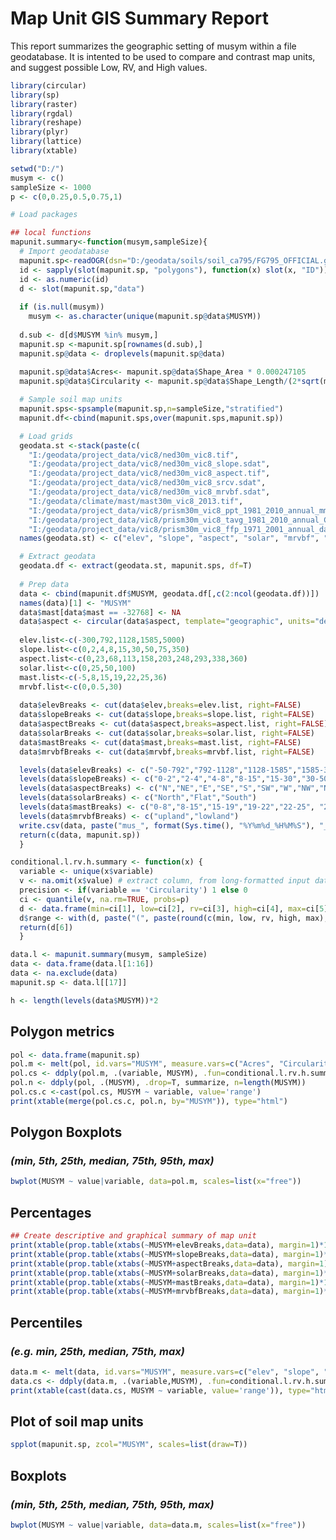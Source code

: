 # Map Unit GIS Summary Report

This report summarizes the geographic setting of musym within a file geodatabase. It is intented to be used to compare and contrast map units, and suggest possible Low, RV, and High values. 

```r
library(circular)
library(sp)
library(raster)
library(rgdal)
library(reshape)
library(plyr)
library(lattice)
library(xtable)
```

```r
setwd("D:/")
musym <- c()
sampleSize <- 1000
p <- c(0,0.25,0.5,0.75,1)

# Load packages

## local functions
mapunit.summary<-function(musym,sampleSize){
  # Import geodatabase
  mapunit.sp<-readOGR(dsn="D:/geodata/soils/soil_ca795/FG795_OFFICIAL.gdb",layer="ca795_a", encoding="OpenFileGDB")
  id <- sapply(slot(mapunit.sp, "polygons"), function(x) slot(x, "ID"))
  id <- as.numeric(id)
  d <- slot(mapunit.sp,"data")
  
  if (is.null(musym))
    musym <- as.character(unique(mapunit.sp@data$MUSYM))
    
  d.sub <- d[d$MUSYM %in% musym,]
  mapunit.sp <-mapunit.sp[rownames(d.sub),]
  mapunit.sp@data <- droplevels(mapunit.sp@data)
  
  mapunit.sp@data$Acres<- mapunit.sp@data$Shape_Area * 0.000247105
  mapunit.sp@data$Circularity <- mapunit.sp@data$Shape_Length/(2*sqrt(mapunit.sp@data$Shape_Area/pi)*pi)

  # Sample soil map units
  mapunit.sps<-spsample(mapunit.sp,n=sampleSize,"stratified")
  mapunit.df<-cbind(mapunit.sps,over(mapunit.sps,mapunit.sp))

  # Load grids
  geodata.st <-stack(paste(c(
    "I:/geodata/project_data/vic8/ned30m_vic8.tif", 
    "I:/geodata/project_data/vic8/ned30m_vic8_slope.sdat", 
    "I:/geodata/project_data/vic8/ned30m_vic8_aspect.tif",
    "I:/geodata/project_data/vic8/ned30m_vic8_srcv.sdat",
    "I:/geodata/project_data/vic8/ned30m_vic8_mrvbf.sdat",
    "I:/geodata/climate/mast/mast30m_vic8_2013.tif", 
    "I:/geodata/project_data/vic8/prism30m_vic8_ppt_1981_2010_annual_mm.tif", 
    "I:/geodata/project_data/vic8/prism30m_vic8_tavg_1981_2010_annual_C.tif", 
    "I:/geodata/project_data/vic8/prism30m_vic8_ffp_1971_2001_annual_days.tif")))
  names(geodata.st) <- c("elev", "slope", "aspect", "solar", "mrvbf", "mast", "ppt", "temp", "ffp")

  # Extract geodata
  geodata.df <- extract(geodata.st, mapunit.sps, df=T)
  
  # Prep data
  data <- cbind(mapunit.df$MUSYM, geodata.df[,c(2:ncol(geodata.df))])
  names(data)[1] <- "MUSYM"
  data$mast[data$mast == -32768] <- NA
  data$aspect <- circular(data$aspect, template="geographic", units="degrees", modulo="2pi")
  
  elev.list<-c(-300,792,1128,1585,5000)
  slope.list<-c(0,2,4,8,15,30,50,75,350)
  aspect.list<-c(0,23,68,113,158,203,248,293,338,360) 
  solar.list<-c(0,25,50,100)
  mast.list<-c(-5,8,15,19,22,25,36)
  mrvbf.list<-c(0,0.5,30)
  
  data$elevBreaks <- cut(data$elev,breaks=elev.list, right=FALSE)
  data$slopeBreaks <- cut(data$slope,breaks=slope.list, right=FALSE)
  data$aspectBreaks <- cut(data$aspect,breaks=aspect.list, right=FALSE)
  data$solarBreaks <- cut(data$solar,breaks=solar.list, right=FALSE)
  data$mastBreaks <- cut(data$mast,breaks=mast.list, right=FALSE)
  data$mrvbfBreaks <- cut(data$mrvbf,breaks=mrvbf.list, right=FALSE)

  levels(data$elevBreaks) <- c("-50-792","792-1128","1128-1585","1585-3000")
  levels(data$slopeBreaks) <- c("0-2","2-4","4-8","8-15","15-30","30-50","50-75","75-350")
  levels(data$aspectBreaks) <- c("N","NE","E","SE","S","SW","W","NW","N")
  levels(data$solarBreaks) <- c("North","Flat","South")
  levels(data$mastBreaks) <- c("0-8","8-15","15-19","19-22","22-25", "25+")
  levels(data$mrvbfBreaks) <- c("upland","lowland")
  write.csv(data, paste("mus_", format(Sys.time(), "%Y%m%d_%H%M%S"), "_", sampleSize, ".sample.csv", sep=""))
  return(c(data, mapunit.sp))
  }

conditional.l.rv.h.summary <- function(x) {
  variable <- unique(x$variable)
  v <- na.omit(x$value) # extract column, from long-formatted input data
  precision <- if(variable == 'Circularity') 1 else 0
  ci <- quantile(v, na.rm=TRUE, probs=p) 
  d <- data.frame(min=ci[1], low=ci[2], rv=ci[3], high=ci[4], max=ci[5], stringsAsFactors=FALSE) # combine into DF
  d$range <- with(d, paste("(", paste(round(c(min, low, rv, high, max), precision),collapse=', '), ")", sep="")) # add 'range' column for pretty-printing
  return(d[6])
  }

data.l <- mapunit.summary(musym, sampleSize)
data <- data.frame(data.l[1:16])
data <- na.exclude(data)
mapunit.sp <- data.l[[17]]

h <- length(levels(data$MUSYM))*2
```

## Polygon metrics
```r
pol <- data.frame(mapunit.sp)
pol.m <- melt(pol, id.vars="MUSYM", measure.vars=c("Acres", "Circularity"))
pol.cs <- ddply(pol.m, .(variable, MUSYM), .fun=conditional.l.rv.h.summary)
pol.n <- ddply(pol, .(MUSYM), .drop=T, summarize, n=length(MUSYM))
pol.cs.c <-cast(pol.cs, MUSYM ~ variable, value='range')
print(xtable(merge(pol.cs.c, pol.n, by="MUSYM")), type="html")
```

## Polygon Boxplots
### *(min, 5th, 25th, median, 75th, 95th, max)*
```r
bwplot(MUSYM ~ value|variable, data=pol.m, scales=list(x="free"))          
```

## Percentages
```r
## Create descriptive and graphical summary of map unit
print(xtable(prop.table(xtabs(~MUSYM+elevBreaks,data=data), margin=1)*100, digits=0, caption="Elevation breaks"), type="html", caption.placement="top")
print(xtable(prop.table(xtabs(~MUSYM+slopeBreaks,data=data), margin=1)*100, digits=0, caption="Slope breaks"), type="html", caption.placement="top")
print(xtable(prop.table(xtabs(~MUSYM+aspectBreaks,data=data), margin=1)*100, digits=0, caption="Aspect breaks"), type="html", caption.placement="top")
print(xtable(prop.table(xtabs(~MUSYM+solarBreaks,data=data), margin=1)*100, digits=0, caption="Solar breaks"), type="html", caption.placement="top")
print(xtable(prop.table(xtabs(~MUSYM+mastBreaks,data=data), margin=1)*100, digits=0, caption="MAST break"), type="html", caption.placement="top")
print(xtable(prop.table(xtabs(~MUSYM+mrvbfBreaks,data=data), margin=1)*100, digits=0, caption="MRVBF breaks"), type="html", caption.placement="top")
```

## Percentiles
### *(e.g. min, 25th, median, 75th, max)*
```r
data.m <- melt(data, id.vars="MUSYM", measure.vars=c("elev", "slope", "aspect", "mast", "temp", "ppt", "ffp"))
data.cs <- ddply(data.m, .(variable,MUSYM), .fun=conditional.l.rv.h.summary)
print(xtable(cast(data.cs, MUSYM ~ variable, value='range')), type="html")
```

## Plot of soil map units
```r
spplot(mapunit.sp, zcol="MUSYM", scales=list(draw=T))
```

## Boxplots
### *(min, 5th, 25th, median, 75th, 95th, max)*
```r
bwplot(MUSYM ~ value|variable, data=data.m, scales=list(x="free"))          
```


